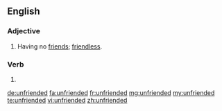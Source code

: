 ==English==
===Adjective===
{{en-adj}}
# Having no [[friend]]s; [[friendless]].

===Verb===
{{head|en|verb form}}

# {{en-past of|unfriend}}

[[de:unfriended]]
[[fa:unfriended]]
[[fr:unfriended]]
[[mg:unfriended]]
[[my:unfriended]]
[[te:unfriended]]
[[vi:unfriended]]
[[zh:unfriended]]